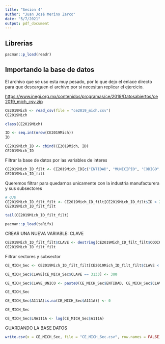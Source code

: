 ---
title: "Sesion 4"
author: "Juan José Merino Zarco"
date: "5/7/2021"
output: pdf_document
---

## Librerias

```{r}
pacman::p_load(readr)
```


## Importando la base de datos

El archivo que se uso esta muy pesado, por lo que dejo el enlace directo para que descarguen el archivo por si necesitan replicar el ejercicio.

<https://www.inegi.org.mx/contenidos/programas/ce/2019/Datosabiertos/ce2019_mich_csv.zip>

```{r}
CE2019Mich <- read_csv(file = "ce2019_mich.csv")
CE2019Mich
```

```{r}
class(CE2019Mich)
```

```{r}
ID <- seq.int(nrow(CE2019Mich))
ID
```

```{r}
CE2019Mich_ID <- cbind(CE2019Mich, ID)
CE2019Mich_ID
```
Filtrar la base de datos por las variables de interes


```{r}
CE2019Mich_ID_filt <- CE2019Mich_ID[c("ENTIDAD", "MUNICIPIO", "CODIGO", "ID_ESTRATO", "UE", "A111A", "A131A", "A800A", "ID")]
CE2019Mich_ID_filt
```

Queremos filtrar para quedarnos unicamente con la industria manufacturera y sus subsectores

```{r}
# OJO 
CE2019Mich_ID_filt_filt <- CE2019Mich_ID_filt[CE2019Mich_ID_filt$ID > 295 & CE2019Mich_ID_filt$ID < 1324,]
CE2019Mich_ID_filt_filt
```

```{r}
tail(CE2019Mich_ID_filt_filt)
```


```{r}
pacman::p_load(taRifx)
```

CREAR UNA NUEVA VARIABLE: CLAVE


```{r}
CE2019Mich_ID_filt_filt$CLAVE <- destring(CE2019Mich_ID_filt_filt$CODIGO, keep = "0-9")
CE2019Mich_ID_filt_filt
```

Filtrar sectores y subsector

```{r}
CE_MICH_Sec <- CE2019Mich_ID_filt_filt[CE2019Mich_ID_filt_filt$CLAVE < 900 | CE2019Mich_ID_filt_filt$CODIGO == "31-33",]
```

```{r}
CE_MICH_Sec$CLAVE[CE_MICH_Sec$CLAVE == 3133] <- 300
```

```{r}
CE_MICH_Sec$CLAVE_UNICO <- paste0(CE_MICH_Sec$ENTIDAD, CE_MICH_Sec$CLAVE, CE_MICH_Sec$ID)
```

```{r}
CE_MICH_Sec
```


```{r}
CE_MICH_Sec$A111A[is.na(CE_MICH_Sec$A111A)] <- 0
```

```{r}
CE_MICH_Sec
```

```{r}
CE_MICH_Sec$LNA111A <- log(CE_MICH_Sec$A111A)
```

GUARDANDO LA BASE DATOS

```{r}
write.csv(x = CE_MICH_Sec, file = "CE_MICH_Sec.csv", row.names = FALSE)
```














